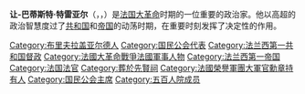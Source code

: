 {{Infobox officeholder
| name             = 让-巴蒂斯特·特雷亚尔<br>Jean Baptiste Treilhard
| image            = Le Vachez Collection - Jean-Baptiste Treilhard (1742-1810).jpg
| image_size       =
| caption          = 
| office           = {{F1R}}第8任[[国民公会|国民公会]]主席
| term_start       = 1792年12月27日
| term_end         = 1793年1月10日
| predecessor      = [[雅克·德费尔蒙·德·沙普利埃|雅克·德费尔蒙]]
| successor        = [[皮埃尔·维克蒂尼安·韦尼奥|皮埃尔·维克蒂尼安·韦尼奥]]
| birth_name       = Jean Baptiste Treilhard
| birth_date       = 1742年1月3日
| birth_place      = {{flag|Kingdom of France}}[[布里夫拉盖亚尔德|布里夫拉盖亚尔德]]
| death_date       = {{death date and age|df=y|1810|12|01|1742|01|03}} 
| death_place      = {{F1E}}[[巴黎|巴黎]]
| death_cause      =
| resting_place    = {{FRA}}[[先贤祠|先贤祠]]
| nationality      = {{F1E}}
| party            = [[吉伦特派|吉伦特派]]
| known_for        = 
| parents          =
}}
'''让-巴蒂斯特·特雷亚尔'''（{{lang-fr|Jean-Baptiste Treilhard}}，{{IPA-fr|ʒɑ̃ batist tʁɛjaʁ}}，{{bd|1742年|1月3日|1810年|12月1日}}）是[[法国大革命|法国大革命]]时期的一位重要的政治家。他以高超的政治智慧度过了[[法兰西第一共和国|共和国]]和[[法兰西第一帝国|帝国]]的动荡时期，在重要时刻发挥了决定性的作用。

[[Category:布里夫拉盖亚尔德人|Category:布里夫拉盖亚尔德人]]
[[Category:国民公会代表|Category:国民公会代表]]
[[Category:法兰西第一共和国督政|Category:法兰西第一共和国督政]]
[[Category:法國大革命戰爭法國軍事人物|Category:法國大革命戰爭法國軍事人物]]
[[Category:法兰西第一帝国|Category:法兰西第一帝国]]
[[Category:法国法官|Category:法国法官]]
[[Category:葬於先賢祠|Category:葬於先賢祠]]
[[Category:法國榮譽軍團大軍官勳章持有人|Category:法國榮譽軍團大軍官勳章持有人]]
[[Category:国民公会主席|Category:国民公会主席]]
[[Category:五百人院成员|Category:五百人院成员]]